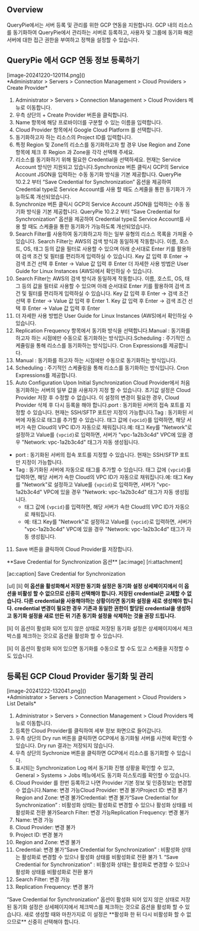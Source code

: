 
## Overview
QueryPie에서는 서버 등록 및 관리를 위한 GCP 연동을 지원합니다. GCP 내의 리소스를 동기화하여 QueryPie에서 관리하는 서버로 등록하고, 사용자 및 그룹에 동기화 해온 서버에 대한 접근 권한을 부여하고 정책을 설정할 수 있습니다.

## QueryPie 에서 GCP 연동 정보 등록하기
<p align="center">
<div>[image-20241220-120114.png]()</div>
*Administrator &gt; Servers &gt; Connection Management &gt; Cloud Providers &gt; Create Provider*
</p>

1. Administrator > Servers > Connection Management > Cloud Providers 메뉴로 이동합니다.
2. 우측 상단의 + Create Provider 버튼을 클릭합니다.
3. Name 항목에 해당 프로바이더를 구분할 수 있는 이름을 입력합니다.
4. Cloud Provider 항목에서 Google Cloud Platform 를 선택합니다.
5. 동기화하고자 하는 리소스의 Project ID를 입력합니다.
6. 특정 Region 및 Zone의 리소스를 동기화하고자 할 경우 Use Region and Zone 항목에 체크 후 Region 과 Zone을 각각 선택해 주세요.
7. 리소스를 동기화하기 위해 필요한 Credential을 선택하세요. 현재는 Service Account 방식만 지원되고 있습니다.Synchronize 버튼 클릭시 GCP의 Service Account JSON을 입력하는 수동 동기화 방식을 기본 제공합니다. QueryPie 10.2.2 부터 “Save Credential for Synchronization” 옵션을 제공하여 Credential type로 Service Account를 사용 할 때도 스케줄을 통한 동기화가 가능하도록 개선되었습니다.
  1. Synchronize 버튼 클릭시 GCP의 Service Account JSON을 입력하는 수동 동기화 방식을 기본 제공합니다. QueryPie 10.2.2 부터 “Save Credential for Synchronization” 옵션을 제공하여 Credential type로 Service Account를 사용 할 때도 스케줄을 통한 동기화가 가능하도록 개선되었습니다.
8. Search Filter를 사용하여 동기화하고자 하는 일부 유형의 리소스 목록을 가져올 수 있습니다. Search Filter는 AWS의 검색 방식과 동일하게 작동합니다. 이름, 호스트, OS, 태그 등의 값을 필터로 사용할 수 있으며 아래 순서대로 Enter 키를 활용하여 검색 조건 및 필터를 편리하게 입력하실 수 있습니다. Key 값 입력 후 Enter → 검색 조건 선택 후 Enter → Value 값 입력 후 Enter 더 자세한 사용 방법은 User Guide for Linux Instances (AWS)에서 확인하실 수 있습니다.
  1. Search Filter는 AWS의 검색 방식과 동일하게 작동합니다. 이름, 호스트, OS, 태그 등의 값을 필터로 사용할 수 있으며 아래 순서대로 Enter 키를 활용하여 검색 조건 및 필터를 편리하게 입력하실 수 있습니다. Key 값 입력 후 Enter → 검색 조건 선택 후 Enter → Value 값 입력 후 Enter
    1. Key 값 입력 후 Enter → 검색 조건 선택 후 Enter → Value 값 입력 후 Enter
  2. 더 자세한 사용 방법은 User Guide for Linux Instances (AWS)에서 확인하실 수 있습니다.
9. Replication Frequency 항목에서 동기화 방식을 선택합니다.Manual : 동기화를 하고자 하는 시점에만 수동으로 동기화하는 방식입니다.Scheduling : 주기적인 스케쥴링을 통해 리소스를 동기화하는 방식입니다. Cron Expressions를 제공합니다.
  1. Manual : 동기화를 하고자 하는 시점에만 수동으로 동기화하는 방식입니다.
  2. Scheduling : 주기적인 스케쥴링을 통해 리소스를 동기화하는 방식입니다. Cron Expressions를 제공합니다.
10. Auto Configuration Upon Initial Synchronization Cloud Provider에서 처음 동기화하는 서버의 일부 값을 사용자가 지정 할 수 있습니다. 초기값 설정은 Cloud Provider 저장 후 수정할 수 없습니다. 이 설정의 변경이 필요한 경우, Cloud Provider 삭제 후 다시 등록을 해야 합니다.port : 동기화된 서버의 접속 포트를 지정할 수 있습니다. 현재는 SSH/SFTP 포트만 지정이 가능합니다.Tag : 동기화된 서버에 자동으로 태그를 추가할 수 있습니다. 태그 값에 `{vpcid}`를 입력하면, 해당 서버가 속한 Cloud의 VPC ID가 자동으로 채워집니다.예: 태그 Key를 "Network"로 설정하고 Value를 `{vpcid}`로 입력하면, 서버가 "vpc-1a2b3c4d" VPC에 있을 경우 "Network: vpc-1a2b3c4d" 태그가 자동 생성됩니다.
  * port : 동기화된 서버의 접속 포트를 지정할 수 있습니다. 현재는 SSH/SFTP 포트만 지정이 가능합니다.
  * Tag : 동기화된 서버에 자동으로 태그를 추가할 수 있습니다. 태그 값에 `{vpcid}`를 입력하면, 해당 서버가 속한 Cloud의 VPC ID가 자동으로 채워집니다.예: 태그 Key를 "Network"로 설정하고 Value를 `{vpcid}`로 입력하면, 서버가 "vpc-1a2b3c4d" VPC에 있을 경우 "Network: vpc-1a2b3c4d" 태그가 자동 생성됩니다.
    * 태그 값에 `{vpcid}`를 입력하면, 해당 서버가 속한 Cloud의 VPC ID가 자동으로 채워집니다.
    * 예: 태그 Key를 "Network"로 설정하고 Value를 `{vpcid}`로 입력하면, 서버가 "vpc-1a2b3c4d" VPC에 있을 경우 "Network: vpc-1a2b3c4d" 태그가 자동 생성됩니다.
11. Save 버튼을 클릭하여 Cloud Provider를 저장합니다.

<Callout type="important">
**Save Credential for Synchronization 옵션** 
[ac:image]
[ri:attachment]

[ac:caption]
Save Credential for Synchronization 


[ul]
[li]
**이 옵션을 활성화해서 저장한 동기화 설정은 동기화 설정 상세페이지에서 이 옵션을 비활성 할 수 없으므로 신중히 선택해야 합니다. 저장된 credential은 교체할 수 없습니다. 다른 credential을 사용해야하는 상황이라면 동기화 설정을 새로 생성해야 합니다. credential 변경이 필요한 경우 기존과 동일한 권한이 할당된 credential을 생성하고 동기화 설정을 새로 만든 뒤 기존 동기화 설정을 삭제하는 것을 권장 드립니다.** 

[li]
이 옵션이 활성화 되어 있지 않은 상태로 저장된 동기화 설정은 상세페이지에서 체크박스를 체크하는 것으로 옵션을 활성화 할 수 있습니다. 

[li]
이 옵션이 활성화 되어 있으면 동기화를 수동으로 할 수도 있고 스케줄을 지정할 수도 있습니다. 


</Callout>

## 등록된 GCP Cloud Provider 동기화 및 관리
<p align="center">
<div>[image-20241222-132041.png]()</div>
*Administrator &gt; Servers &gt; Connection Management &gt; Cloud Providers &gt; List Details*
</p>

1. Administrator > Servers > Connection Management > Cloud Providers 메뉴로 이동합니다.
2. 등록한 Cloud Provider를 클릭하여 세부 정보 화면으로 들어갑니다.
3. 우측 상단의 Dry run 버튼을 클릭하면 GCP에서 동기화될 서버를 사전에 확인할 수 있습니다. Dry run 결과는 저장되지 않습니다.
4. 우측 상단의 Sychronize 버튼을 클릭하면 GCP에서 리소스를 동기화할 수 있습니다.
5. 표시되는 Synchronization Log 에서 동기화 진행 상황을 확인할 수 있고, General > Systems > Jobs 메뉴에서도 동기화 히스토리를 확인할 수 있습니다.
6. Cloud Provider 를 한번 등록하고 나면 Provider 기본 정보 및 인증정보는 변경할 수 없습니다.Name: 변경 가능Cloud Provider: 변경 불가Project ID: 변경 불가Region and Zone: 변경 불가Credential: 변경 불가“Save Credential for Synchronization” : 비활성화 상태는 활성화로 변경할 수 있으나 활성화 상태를 비활성화로 전환 불가Search Filter: 변경 가능Replication Frequency: 변경 불가
  1. Name: 변경 가능
  2. Cloud Provider: 변경 불가
  3. Project ID: 변경 불가
  4. Region and Zone: 변경 불가
  5. Credential: 변경 불가“Save Credential for Synchronization” : 비활성화 상태는 활성화로 변경할 수 있으나 활성화 상태를 비활성화로 전환 불가
    1. “Save Credential for Synchronization” : 비활성화 상태는 활성화로 변경할 수 있으나 활성화 상태를 비활성화로 전환 불가
  6. Search Filter: 변경 가능
  7. Replication Frequency: 변경 불가

<Callout type="important">
“Save Credential for Synchronization” 옵션이 활성화 되어 있지 않은 상태로 저장된 동기화 설정은 상세페이지에서 체크박스를 체크하는 것으로 옵션을 활성화 할 수 있습니다. 새로 생성할 때와 마찬가지로 이 설정은 **활성화 한 뒤 다시 비활성화 할 수 없으므로** 신중히 선택해야 합니다. 
</Callout>
